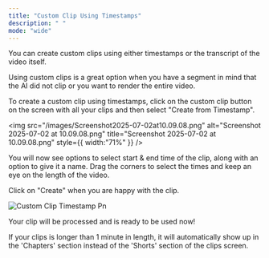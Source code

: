```yaml
---
title: "Custom Clip Using Timestamps"
description: " "
mode: "wide"
---
```


You can create custom clips using either timestamps or the transcript of the video itself.

<Tip>
  Using custom clips is a great option when you have a segment in mind that the AI did not clip or you want to render the entire video.
</Tip>

To create a custom clip using timestamps, click on the custom clip button on the screen with all your clips and then select "Create from Timestamp".

<img
  src="/images/Screenshot2025-07-02at10.09.08.png"
  alt="Screenshot 2025-07-02 at 10.09.08.png"
  title="Screenshot 2025-07-02 at 10.09.08.png"
  style={{ width:"71%" }}
/>

You will now see options to select start & end time of the clip, along with an option to give it a name. Drag the corners to select the times and keep an eye on the length of the video.

Click on "Create" when you are happy with the clip.

![Custom Clip Timestamp Pn](/images/custom-clip-timestamp.png)

Your clip will be processed and is ready to be used now\!

<Info>
  If your clips is longer than 1 minute in length, it will automatically show up in the 'Chapters' section instead of the 'Shorts' section of the clips screen.
</Info>